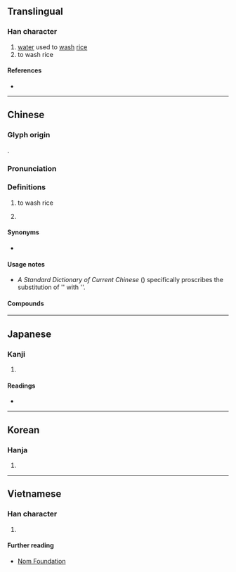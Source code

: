 {{character info/new}}
==Translingual==

===Han character===
{{Han char|rn=85|rad=水|as=08|sn=11|four=32121|canj=EDHL|ids=⿰氵析}}

# [[water]] used to [[wash]] [[rice]]
# to wash rice

====References====
* {{Han ref|kx=0629.050|dkj=17617|dj=1031.010|hdz=31642.070|uh=6DC5|ud=28101|bh=B258|bd=45656}}

----

==Chinese==
{{zh-forms}}

===Glyph origin===
{{Han etym}}
{{Han compound|氵|析|c1=s|c2=p|t1=water|ls=psc}}.

===Pronunciation===
{{zh-pron
|m=xī
|c=sik1
|mn=sek
|mc=y
|oc=y
|cat=n,v
}}

===Definitions===
{{zh-hanzi}}

# {{lb|zh|formal}} to wash rice
# {{surname|lang=zh}}

====Synonyms====
* {{zh-l|淘米}}

====Usage notes====
* ''A Standard Dictionary of Current Chinese'' ({{w2|zh|现代汉语规范词典}}) specifically proscribes the substitution of '{{lang|zh|浙}}' with '{{l|zh|淅}}'.

====Compounds====
{{zh-der|接淅而行|洒淅|淅淅|淅淅瀝瀝|淅淅颯颯|淅瀝|淅留淅零|淅零淅留|淅零零|淅颯|瀝瀝淅淅|瀟瀟淅淅|淅河|淅川}}

----

==Japanese==

===Kanji===
{{ja-kanji|grade=|rs=水08}}

# {{defn|lang=ja|sort=水08}}

====Readings====
* {{ja-readings|on=[[せき]] (seki)|kun=[[よなぐ]] (yonagu), [[かしょね]] (kashone)}}

----

==Korean==

===Hanja===
{{ko-hanja|hangeul=석|eumhun=|rv=seok|mr=sŏk|y=sek}}

# {{defn|lang=ko|sort=水08}}

----

==Vietnamese==

===Han character===
{{vi-readings|rs=水08|hanviet=tích}}

# {{defn|lang=vi|sort=水08}}

====Further reading====
* [http://nomfoundation.org/common/nom_details.php?codepoint=6dc5 Nom Foundation]